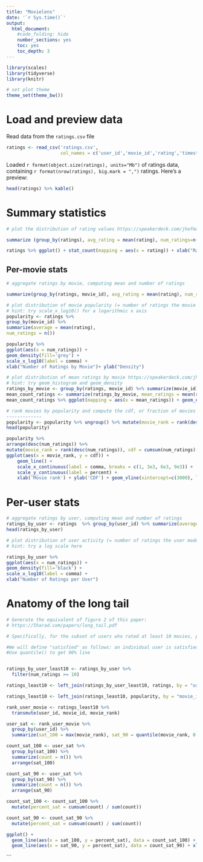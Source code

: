 ---
title: "Movielens"
date: '`r Sys.time()`'
output:
  html_document:
    #code_folding: hide
    number_sections: yes
    toc: yes
    toc_depth: 3
---

```{r setup, include=FALSE}
library(scales)
library(tidyverse)
library(knitr)

# set plot theme
theme_set(theme_bw())
```

# Load and preview data

Read data from the `ratings.csv` file
```{r load-data}
ratings <- read_csv('ratings.csv',
                    col_names = c('user_id','movie_id','rating','timestamp'))
```

Loaded `r format(object.size(ratings), units="Mb")` of ratings data, containing `r format(nrow(ratings), big.mark = ",")` ratings. Here's a preview:
```{r preview-data}
head(ratings) %>% kable()
```

# Summary statistics

```{r dist-ratings}
# plot the distribution of rating values https://speakerdeck.com/jhofman/modeling-social-data-lecture-2-introduction-to-counting?slide=26

summarize (group_by(ratings), avg_rating = mean(rating), num_ratings=n())

ratings %>% ggplot() + stat_count(mapping = aes(x = rating)) + xlab("Rating") + ylab("Number of ratings") + scale_y_continuous(label = comma)

```

## Per-movie stats

```{r aggregate-by-movie}
# aggregate ratings by movie, computing mean and number of ratings

summarize(group_by(ratings, movie_id), avg_rating = mean(rating), num_ratings=n())
```

```{r dist-movie-popularity}
# plot distribution of movie popularity (= number of ratings the movie received)
# hint: try scale_x_log10() for a logarithmic x axis
popularity <- ratings %>%
group_by(movie_id) %>%
summarize(average = mean(rating),
num_ratings = n())

popularity %>%
ggplot(aes(x = num_ratings)) +
geom_density(fill='grey') +
scale_x_log10(label = comma) +
xlab("Number of Ratings by Movie")+ ylab("Density")
```

```{r dist-mean-ratings-by-movie}
# plot distribution of mean ratings by movie https://speakerdeck.com/jhofman/modeling-social-data-lecture-2-introduction-to-counting?slide=28
# hint: try geom_histogram and geom_density
ratings_by_movie <- group_by(ratings, movie_id) %<% summarize(movie_id)
mean_count_ratings <- summarize(ratings_by_movie, mean_ratings = mean(rating), num_ratings = n())
mean_count_ratings %>% ggplot(mapping = aes(x = mean_ratings)) + geom_density(color = "gray", fill = "black") + xlab("Mean Rating by Movie")+ ylab("Density")


```

```{r cdf-movie-pop}
# rank movies by popularity and compute the cdf, or fraction of movies covered by the top-k movies https://speakerdeck.com/jhofman/modeling-social-data-lecture-2-introduction-to-counting?slide=30
-------------
popularity <- popularity %>% ungroup() %>% mutate(movie_rank = rank(desc(num_ratings)))
head(popularity)

popularity %>%
arrange(desc(num_ratings)) %>%
mutate(movie_rank = rank(desc(num_ratings)), cdf = cumsum(num_ratings) / sum(num_ratings)) %>%
ggplot(aes(x = movie_rank, y = cdf)) +
    geom_line() +
    scale_x_continuous(label = comma, breaks = c(1, 3e3, 6e3, 9e3)) +
    scale_y_continuous(label = percent) +
    xlab('Movie rank') + ylab('CDF') + geom_vline(xintercept=c(3000), linetype="dotted")
```
# Per-user stats

```{r aggregate-by-user}
# aggregate ratings by user, computing mean and number of ratings
ratings_by_user <- ratings  %>% group_by(user_id) %>% summarize(average = mean(rating), num_ratings= n()) 
head(ratings_by_user)

```

```{r dist-user-activity}
# plot distribution of user activity (= number of ratings the user made)
# hint: try a log scale here

ratings_by_user %>%
ggplot(aes(x = num_ratings)) +
geom_density(fill='black') +
scale_x_log10(label = comma) +
xlab("Number of Ratings per User")

```

# Anatomy of the long tail

```{r long-tail}
# Generate the equivalent of figure 2 of this paper:
# https://5harad.com/papers/long_tail.pdf

# Specifically, for the subset of users who rated at least 10 movies, produce a plot that shows the fraction of users satisfied (vertical axis) as a function of inventory size (horizontal axis). 

#We will define "satisfied" as follows: an individual user is satisfied p% of the time at inventory of size k if at least p% of the movies they rated are contained in the top k most popular movies. As in the paper, produce one curve for the 100% user satisfaction level and another for 90%---do not, however, bother implementing the null model (shown in the dashed lines). 
#Use quantile() to get 90% line 


ratings_by_user_least10 <- ratings_by_user %>% 
  filter(num_ratings >= 10)

ratings_least10 <- left_join(ratings_by_user_least10, ratings, by = "user_id")

ratings_least10 <- left_join(ratings_least10, popularity, by = "movie_id")

rank_user_movie <- ratings_least10 %>%
  transmute(user_id, movie_id, movie_rank)

user_sat <- rank_user_movie %>% 
  group_by(user_id) %>%
  summarize(sat_100 = max(movie_rank), sat_90 = quantile(movie_rank, 0.9))

count_sat_100 <- user_sat %>%
  group_by(sat_100) %>%
  summarize(count = n()) %>%
  arrange(sat_100)

count_sat_90 <- user_sat %>%
  group_by(sat_90) %>%
  summarize(count = n()) %>%
  arrange(sat_90)

count_sat_100 <- count_sat_100 %>%
  mutate(percent_sat = cumsum(count) / sum(count))

count_sat_90 <- count_sat_90 %>%
  mutate(percent_sat = cumsum(count) / sum(count))

ggplot() +
  geom_line(aes(x = sat_100, y = percent_sat), data = count_sat_100) +
  geom_line(aes(x = sat_90, y = percent_sat), data = count_sat_90) + xlab('Inventory Size') +  ylab('Percent of Users Satisfied') + geom_vline(xintercept=c(3000), linetype="dotted")
```
```